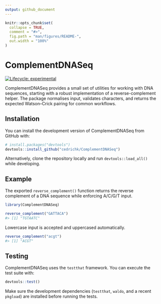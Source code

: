```yaml
---
output: github_document
---
```


<!-- README.md is generated from README.Rmd. Please edit that file -->

```r
knitr::opts_chunk$set(
  collapse = TRUE,
  comment = "#>",
  fig.path = "man/figures/README-",
  out.width = "100%"
)
```

# ComplementDNASeq

<!-- badges: start -->
[![Lifecycle: experimental](https://img.shields.io/badge/lifecycle-experimental-orange.svg)](https://lifecycle.r-lib.org/articles/stages.html#experimental)
<!-- badges: end -->

ComplementDNASeq provides a small set of utilities for working with DNA sequences, starting with a robust implementation of a reverse-complement helper. The package normalises input, validates characters, and returns the expected Watson–Crick pairing for common workflows.

## Installation

You can install the development version of ComplementDNASeq from GitHub with:

``` r
# install.packages("devtools")
devtools::install_github("cedrichk/ComplementDNASeq")
```

Alternatively, clone the repository locally and run `devtools::load_all()` while developing.

## Example

The exported `reverse_complement()` function returns the reverse complement of a DNA sequence while enforcing A/C/G/T input.

```r
library(ComplementDNASeq)

reverse_complement("GATTACA")
#> [1] "TGTAATC"
```

Lowercase input is accepted and uppercased automatically.

```r
reverse_complement("acgt")
#> [1] "ACGT"
```

## Testing

ComplementDNASeq uses the `testthat` framework. You can execute the test suite with:

``` r
devtools::test()
```

Make sure the development dependencies (`testthat`, `waldo`, and a recent `pkgload`) are installed before running the tests.
